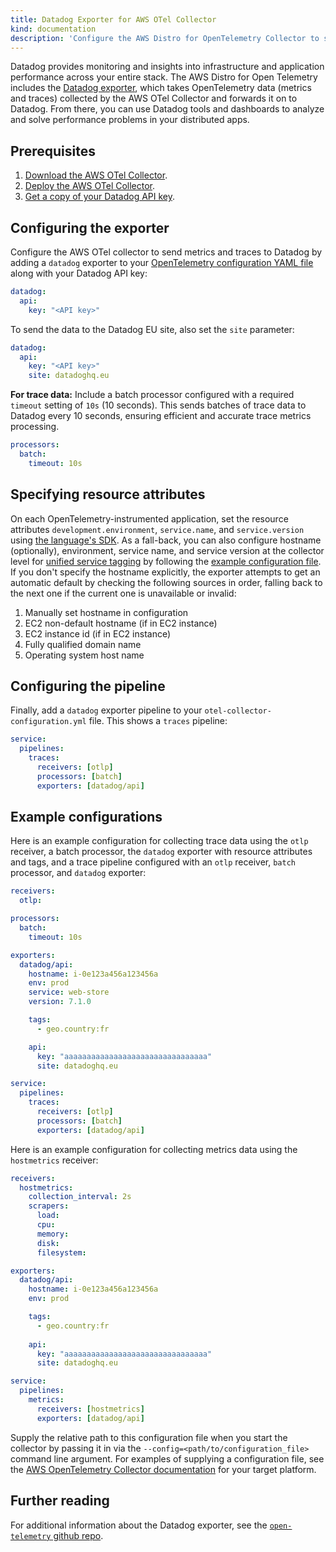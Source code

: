 ```yaml
---
title: Datadog Exporter for AWS OTel Collector
kind: documentation
description: 'Configure the AWS Distro for OpenTelemetry Collector to send metrics and traces to Datadog'
---
```


Datadog provides monitoring and insights into infrastructure and application performance across your entire stack. The AWS Distro for Open Telemetry includes the [Datadog exporter](https://github.com/open-telemetry/opentelemetry-collector-contrib/tree/master/exporter/datadogexporter), which takes OpenTelemetry data (metrics and traces) collected by the AWS OTel Collector and forwards it on to Datadog. From there, you can use Datadog tools and dashboards to analyze and solve performance problems in your distributed apps.

## Prerequisites

1. [Download the AWS OTel Collector](https://github.com/aws-observability/aws-otel-collector/releases).
2. [Deploy the AWS OTel Collector](https://aws-otel.github.io/docs/getting-started/collector).
3. [Get a copy of your Datadog API key](https://docs.datadoghq.com/account_management/api-app-keys/).

## Configuring the exporter 

Configure the AWS OTel collector to send metrics and traces to Datadog by adding a `datadog` exporter to your [OpenTelemetry configuration YAML file](https://opentelemetry.io/docs/collector/configuration/) along with your Datadog API key:

```yaml lineNumbers=true
datadog:
  api:
    key: "<API key>"
```
To send the data to the Datadog EU site, also set the `site` parameter:

```yaml lineNumbers=true
datadog:
  api:
    key: "<API key>"
    site: datadoghq.eu
```

**For trace data:** Include a batch processor configured with a required `timeout` setting of `10s` (10 seconds). This sends batches of trace data to Datadog every 10 seconds, ensuring efficient and accurate trace metrics processing. 

```yaml lineNumbers=true
processors:
  batch:
    timeout: 10s
```

## Specifying resource attributes

On each OpenTelemetry-instrumented application, set the resource attributes `development.environment`, `service.name`, and `service.version` using [the language's SDK](https://opentelemetry.io/docs/). As a fall-back, you can also configure hostname (optionally), environment, service name, and service version at the collector level for [unified service tagging](https://docs.datadoghq.com/getting_started/tagging/unified_service_tagging) by following the [example configuration file](https://github.com/open-telemetry/opentelemetry-collector-contrib/blob/master/exporter/datadogexporter/example/config.yaml). If you don't specify the hostname explicitly, the exporter attempts to get an automatic default by checking the following sources in order, falling back to the next one if the current one is unavailable or invalid:

<!--- 1. Hostname set by another OpenTelemetry component -->
1. Manually set hostname in configuration
1. EC2 non-default hostname (if in EC2 instance)
1. EC2 instance id (if in EC2 instance)
1. Fully qualified domain name
1. Operating system host name

## Configuring the pipeline

Finally, add a `datadog` exporter pipeline to your `otel-collector-configuration.yml` file. This shows a `traces` pipeline:

```yaml lineNumbers=true
service:
  pipelines:
    traces:
      receivers: [otlp]
      processors: [batch]
      exporters: [datadog/api]
```

## Example configurations

Here is an example configuration for collecting trace data using the `otlp` receiver, a batch processor, the `datadog` exporter with resource attributes and tags, and a trace pipeline configured with an `otlp` receiver, `batch` processor, and `datadog` exporter:

```yaml lineNumbers=true
receivers:
  otlp:

processors:
  batch:
    timeout: 10s

exporters:
  datadog/api:
    hostname: i-0e123a456a123456a
    env: prod
    service: web-store
    version: 7.1.0

    tags:
      - geo.country:fr

    api:
      key: "aaaaaaaaaaaaaaaaaaaaaaaaaaaaaaaa"
      site: datadoghq.eu

service:
  pipelines:
    traces:
      receivers: [otlp]
      processors: [batch]
      exporters: [datadog/api]
```

Here is an example configuration for collecting metrics data using the `hostmetrics` receiver:

```yaml lineNumbers=true
receivers:
  hostmetrics:
    collection_interval: 2s
    scrapers:
      load:
      cpu:
      memory:
      disk:
      filesystem:

exporters:    
  datadog/api:
    hostname: i-0e123a456a123456a
    env: prod

    tags:
      - geo.country:fr
    
    api:
      key: "aaaaaaaaaaaaaaaaaaaaaaaaaaaaaaaa"
      site: datadoghq.eu

service:
  pipelines:
    metrics:
      receivers: [hostmetrics]
      exporters: [datadog/api]
```

Supply the relative path to this configuration file when you start the collector by passing it in via the `--config=<path/to/configuration_file>` command line argument. For examples of supplying a configuration file, see the [AWS OpenTelemetry Collector documentation](https://aws-otel.github.io/docs/getting-started/collector) for your target platform.

## Further reading

For additional information about the Datadog exporter, see the [`open-telemetry` github repo](https://github.com/open-telemetry/opentelemetry-collector-contrib/tree/master/exporter/datadogexporter).